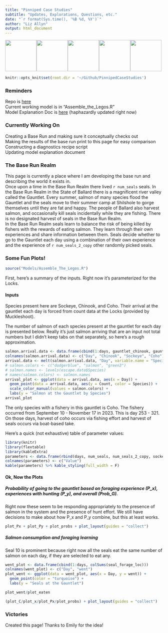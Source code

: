 ```yaml
---
title: "Pinniped Case Studies"
subtitle: "Updates, Explorations, Questions, etc."
date: "`r format(Sys.time(), '%B %d, %Y')`"
author: "Liz Allyn"
output: html_document
---
```

![](img/seal.png){width=100px}![](img/seal.png){width=100px}![](img/seal.png){width=100px}![](img/seal.png){width=100px}![](img/seal.png){width=100px}

```r
knitr::opts_knit$set(root.dir = '~/Github/PinnipedCaseStudies')
```

### Reminders
Repo is [here](https://github.com/lizallyn/Pinniped-Case-Studies)   
Current working model is in "Assemble_the_Legos.R"  
Model Explanation Doc is [here](https://docs.google.com/document/d/1VYwdORJUO0BOJdU_s5iarZ0-YnNVYHJXVU9WCOc4RsY/edit#heading=h.wt3ajsmprmsq) (haphazardly updated right now)

### Currently Working On
Creating a Base Run and making sure it conceptually checks out  
Making the results of the base run print to this page for easy comparison  
Constructing a diagnostics recipe script  
Updating model explanation document  

### The Base Run Realm

This page is currently a place where I am developing the base run and describing the world it exists in.  
Once upon a time in the Base Run Realm there lived `r num_seals` seals. In the Base Run Realm in the State of Ballard there is a magnificent river valley called the Gauntlet. Every summer, salmon of many species flood the Gauntlet and the seals move to their summer camp at Shilshole to gorge themselves until they are fat and happy. The people of Ballard also harvest salmon, and occasionally kill seals incidentally while they are fishing. There is no designated harvest of seals in the Base Run Realm.  
In the Base Run Realm seals learn to balance the risk of being killed by fishers with the rewards of eating salmon. They learn through their own experiences and share information between them. Seals decide whether to go to the Gauntlet each day using a combination of their own experience and the experience of `r num_seals_2_copy` other randomly picked seals. 


### Some Fun Plots!

```r
source("Models/Assemble_The_Legos.R")

```

First, here's a summary of the inputs. Right now it's parameterized for the Locks. 

#### Inputs

Species present here are Sockeye, Chinook, and Coho. Their arrival at the gauntlet each day is forced from count data at the Locks (provided by Muckleshoot).

The number of salmon of each species present at the gauntlet for each day is presented below. Really it's just salmon arriving that are an input not total numbers but I didn't keep tabs on that separately, so here's a rough approximation.

```r
salmon.arrival.data <- data.frame(cbind(1:days, gauntlet_chinook, gauntlet_sockeye, gauntlet_coho))
colnames(salmon.arrival.data) <- c("Day", "Chinook", "Sockeye", "Coho")
arrival.data <- melt(salmon.arrival.data, "Day", variable.name = "Species", value.name = "Count")
# salmon.colors <- c("dodgerblue", "salmon", "green3")
# salmon.names <- levels(escape.data$Species)
# names(salmon.colors) <- salmon.names
arrival_plot <- ggplot(data = arrival.data, aes(x = Day)) +
  geom_point(data = arrival.data, aes(y = Count, color = Species)) + 
  scale_color_manual(values = salmon.colors) +
  labs(y = "Salmon at the Gauntlet by Species")
arrival_plot
```

The only species with a fishery in this gauntlet is Coho. The fishery occurred from September 10 - November 17 in 2023. This is day 253 - 321. On those days, harvest of coho occurs via fishing effort and harvest of seals occurs via boat-based take.

Here's a quick (not exhaustive) table of parameter values:

```r
library(knitr)
library(flextable)
library(kableExtra)
parameters <- data.frame(rbind(days, num_seals, num_seals_2_copy, sockeye_escape_rate, chinook_escape_rate, coho_escape_rate, min_fishers, max_fishers, natural_mort))
colnames(parameters) <- c("Value")
kable(parameters) %>% kable_styling(full_width = F)


```

#### Ok, Now the Plots

##### Probability of going to the gauntlet based on foraging experience (P_x), experiences with hunting (P_y), and overall (Prob_G).
Right now these seem to be responding appropriately to the presence of salmon in the system and the presence of hunt effort. We still have decisions to make about how P_x and P_y combine, but this at least works.

```r
plot_Px + plot_Py + plot_probs + plot_layout(guides = "collect")
```

##### Salmon consumption and foraging learning
Seal 10 is prominent because right now all the seals eat the same number of salmon on each day, if they are selected to eat any.
```r

went_plot <- data.frame(cbind(1:days, colSums(seal_forage_loc)))
colnames(went_plot) <- c("Day", "went")
plot_went <- ggplot(data = went_plot, aes(x = Day, y = went)) +
  geom_point(color = "turquoise") +
  labs(y = "Seals at the Gauntlet")

plot_went/plot_eaten

(plot_C/plot_x/plot_Px/plot_probs) + plot_layout(guides = "collect")
```


### Victories
Created this page! Thanks to Emily for the idea!

